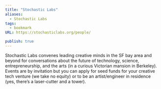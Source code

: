 ```yaml
---
title: "Stochastic Labs"
aliases:
  - Stochastic Labs
tags:
  - bookmark
URL: https://stochasticlabs.org/people/

publish: true
---
```





Stochastic Labs convenes leading creative minds in the SF bay area and beyond for conversations about the future of technology, science, entrepreneurship, and the arts (in a curious Victorian mansion in Berkeley). Events are by invitation but you can apply for seed funds for your creative tech venture (we take no equity) or to be an artist/engineer in residence (yes, there’s a laser-cutter and a tower).
